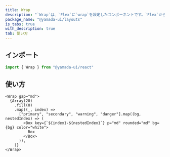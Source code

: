 ```yaml
---
title: Wrap
description: "`Wrap`は、`Flex`に`wrap`を設定したコンポーネントです。`Flex`から便利なスタイルのショートハンドを継承しています。"
package_name: "@yamada-ui/layouts"
is_tabs: true
with_description: true
tab: 使い方
---
```


## インポート

```ts
import { Wrap } from "@yamada-ui/react"
```

## 使い方

```tsx
<Wrap gap="md">
  {Array(20)
    .fill(0)
    .map((_, index) =>
      ["primary", "secondary", "warning", "danger"].map((bg, nestedIndex) => (
        <Box key={`${index}-${nestedIndex}`} p="md" rounded="md" bg={bg} color="white">
          Box
        </Box>
      )),
    )}
</Wrap>
```
